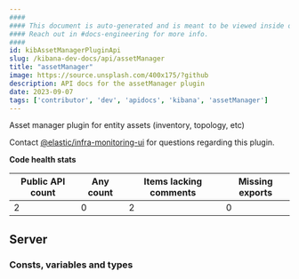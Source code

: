 ```yaml
---
####
#### This document is auto-generated and is meant to be viewed inside our experimental, new docs system.
#### Reach out in #docs-engineering for more info.
####
id: kibAssetManagerPluginApi
slug: /kibana-dev-docs/api/assetManager
title: "assetManager"
image: https://source.unsplash.com/400x175/?github
description: API docs for the assetManager plugin
date: 2023-09-07
tags: ['contributor', 'dev', 'apidocs', 'kibana', 'assetManager']
---
```


Asset manager plugin for entity assets (inventory, topology, etc)

Contact [@elastic/infra-monitoring-ui](https://github.com/orgs/elastic/teams/infra-monitoring-ui) for questions regarding this plugin.

**Code health stats**

| Public API count  | Any count | Items lacking comments | Missing exports |
|-------------------|-----------|------------------------|-----------------|
| 2 | 0 | 2 | 0 |

## Server

### Consts, variables and types
<DocDefinitionList data={assetManagerObj.server.misc}/>


